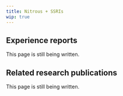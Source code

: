 ---
title: Nitrous + SSRIs
wip: true
---

## Experience reports

This page is still being written.

## Related research publications

This page is still being written.

